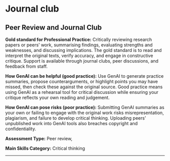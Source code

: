 #  Journal club 
 
## Peer Review and Journal Club

**Gold standard for Professional Practice:** Critically reviewing research papers or peers’ work, summarising findings, evaluating strengths and weaknesses, and discussing implications. The gold standard is to read and interpret the original texts, verify accuracy, and engage in constructive critique. Support is available through journal clubs, peer discussions, and feedback from staff.

**How GenAI can be helpful (good practice):** Use GenAI to generate practice summaries, propose counterarguments, or highlight points you may have missed, then check these against the original source. Good practice means using GenAI as a rehearsal tool for critical discussion while ensuring your critique reflects your own reading and judgement. 

**How GenAI can pose risks (poor practice):** Submitting GenAI summaries as your own or failing to engage with the original work risks misrepresentation, plagiarism, and failure to develop critical thinking. Uploading peers’ unpublished work into GenAI tools also breaches copyright and confidentiality.

**Assessment Type:** Peer review,

**Main Skills Category:** Critical thinking

---
